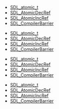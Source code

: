 <!-- DO NOT HAND-EDIT CATEGORY LISTS, THEY ARE AUTOGENERATED AND WILL BE OVERWRITTEN, BASED ON TAGS IN INDIVIDUAL PAGE FOOTERS. EDIT THOSE INSTEAD. -->
<!-- BEGIN CATEGORY LIST -->
* [[SDL_atomic_t]]
* [[SDL_AtomicDecRef]]
* [[SDL_AtomicIncRef]]
* [[SDL_CompilerBarrier]]
<!-- END CATEGORY LIST -->
* [[SDL_atomic_t]]
* [[SDL_AtomicDecRef]]
* [[SDL_AtomicIncRef]]
* [[SDL_CompilerBarrier]]
<!-- END CATEGORY LIST -->
* [[SDL_atomic_t]]
* [[SDL_AtomicDecRef]]
* [[SDL_AtomicIncRef]]
* [[SDL_CompilerBarrier]]
<!-- END CATEGORY LIST -->
* [[SDL_atomic_t]]
* [[SDL_AtomicDecRef]]
* [[SDL_AtomicIncRef]]
* [[SDL_CompilerBarrier]]
<!-- END CATEGORY LIST -->
